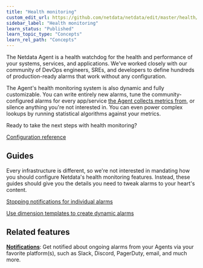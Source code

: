 ```yaml
---
title: "Health monitoring"
custom_edit_url: https://github.com/netdata/netdata/edit/master/health/README.md
sidebar_label: "Health monitoring"
learn_status: "Published"
learn_topic_type: "Concepts"
learn_rel_path: "Concepts"
---
```



The Netdata Agent is a health watchdog for the health and performance of your systems, services, and applications. We've
worked closely with our community of DevOps engineers, SREs, and developers to define hundreds of production-ready
alarms that work without any configuration.

The Agent's health monitoring system is also dynamic and fully customizable. You can write entirely new alarms, tune the
community-configured alarms for every app/service [the Agent collects metrics from](/docs/nightly/integrations/monitor), or
silence anything you're not interested in. You can even power complex lookups by running statistical algorithms against
your metrics.

Ready to take the next steps with health monitoring?

[Configuration reference](/docs/nightly/operations/alerts/health)

## Guides

Every infrastructure is different, so we're not interested in mandating how you should configure Netdata's health
monitoring features. Instead, these guides should give you the details you need to tweak alarms to your heart's
content.

[Stopping notifications for individual alarms](/docs/nightly/guides/monitor/stop-notifications-for-individual-alarms)

[Use dimension templates to create dynamic alarms](/docs/nightly/guides/monitor/use-dimension-templates-to-create-dynamic-alarms)

## Related features

**[Notifications](/docs/nightly/integrations/notify/agent-alert-notifications)**: Get notified about ongoing alarms from your Agents via your
favorite platform(s), such as Slack, Discord, PagerDuty, email, and much more.


